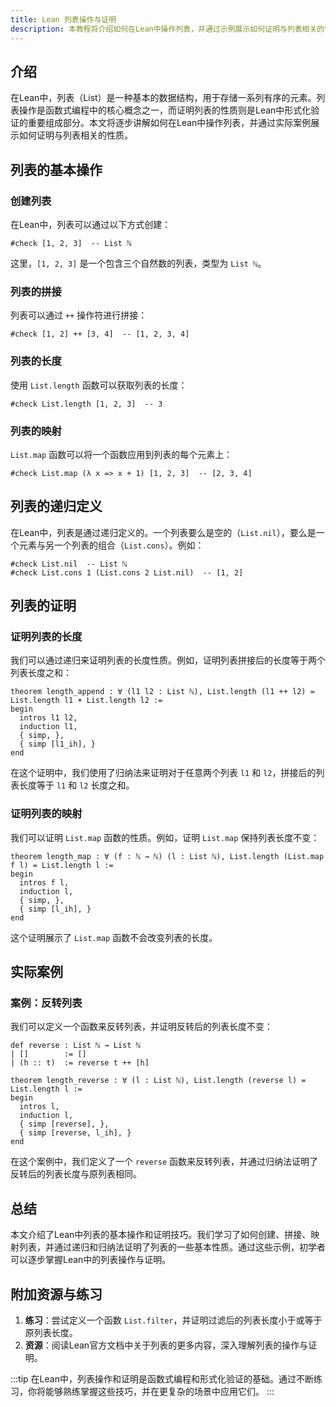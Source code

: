 ```yaml
---
title: Lean 列表操作与证明
description: 本教程将介绍如何在Lean中操作列表，并通过示例展示如何证明与列表相关的性质。适合初学者学习Lean中的列表操作与证明技巧。
---
```


## 介绍

在Lean中，列表（List）是一种基本的数据结构，用于存储一系列有序的元素。列表操作是函数式编程中的核心概念之一，而证明列表的性质则是Lean中形式化验证的重要组成部分。本文将逐步讲解如何在Lean中操作列表，并通过实际案例展示如何证明与列表相关的性质。

## 列表的基本操作

### 创建列表

在Lean中，列表可以通过以下方式创建：

```lean
#check [1, 2, 3]  -- List ℕ
```

这里，`[1, 2, 3]` 是一个包含三个自然数的列表，类型为 `List ℕ`。

### 列表的拼接

列表可以通过 `++` 操作符进行拼接：

```lean
#check [1, 2] ++ [3, 4]  -- [1, 2, 3, 4]
```

### 列表的长度

使用 `List.length` 函数可以获取列表的长度：

```lean
#check List.length [1, 2, 3]  -- 3
```

### 列表的映射

`List.map` 函数可以将一个函数应用到列表的每个元素上：

```lean
#check List.map (λ x => x + 1) [1, 2, 3]  -- [2, 3, 4]
```

## 列表的递归定义

在Lean中，列表是通过递归定义的。一个列表要么是空的（`List.nil`），要么是一个元素与另一个列表的组合（`List.cons`）。例如：

```lean
#check List.nil  -- List ℕ
#check List.cons 1 (List.cons 2 List.nil)  -- [1, 2]
```

## 列表的证明

### 证明列表的长度

我们可以通过递归来证明列表的长度性质。例如，证明列表拼接后的长度等于两个列表长度之和：

```lean
theorem length_append : ∀ (l1 l2 : List ℕ), List.length (l1 ++ l2) = List.length l1 + List.length l2 :=
begin
  intros l1 l2,
  induction l1,
  { simp, },
  { simp [l1_ih], }
end
```

在这个证明中，我们使用了归纳法来证明对于任意两个列表 `l1` 和 `l2`，拼接后的列表长度等于 `l1` 和 `l2` 长度之和。

### 证明列表的映射

我们可以证明 `List.map` 函数的性质。例如，证明 `List.map` 保持列表长度不变：

```lean
theorem length_map : ∀ (f : ℕ → ℕ) (l : List ℕ), List.length (List.map f l) = List.length l :=
begin
  intros f l,
  induction l,
  { simp, },
  { simp [l_ih], }
end
```

这个证明展示了 `List.map` 函数不会改变列表的长度。

## 实际案例

### 案例：反转列表

我们可以定义一个函数来反转列表，并证明反转后的列表长度不变：

```lean
def reverse : List ℕ → List ℕ
| []        := []
| (h :: t)  := reverse t ++ [h]

theorem length_reverse : ∀ (l : List ℕ), List.length (reverse l) = List.length l :=
begin
  intros l,
  induction l,
  { simp [reverse], },
  { simp [reverse, l_ih], }
end
```

在这个案例中，我们定义了一个 `reverse` 函数来反转列表，并通过归纳法证明了反转后的列表长度与原列表相同。

## 总结

本文介绍了Lean中列表的基本操作和证明技巧。我们学习了如何创建、拼接、映射列表，并通过递归和归纳法证明了列表的一些基本性质。通过这些示例，初学者可以逐步掌握Lean中的列表操作与证明。

## 附加资源与练习

1. **练习**：尝试定义一个函数 `List.filter`，并证明过滤后的列表长度小于或等于原列表长度。
2. **资源**：阅读Lean官方文档中关于列表的更多内容，深入理解列表的操作与证明。

:::tip
在Lean中，列表操作和证明是函数式编程和形式化验证的基础。通过不断练习，你将能够熟练掌握这些技巧，并在更复杂的场景中应用它们。
:::